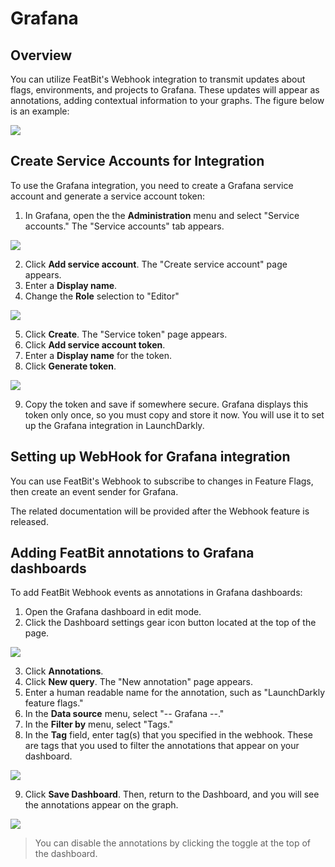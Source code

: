 
# Grafana

## Overview

You can utilize FeatBit's Webhook integration to transmit updates about flags, environments, and projects to Grafana. These updates will appear as annotations, adding contextual information to your graphs. The figure below is an example:

![](../../integrations/assets/grafana/overview.png)

## Create Service Accounts for Integration

To use the Grafana integration, you need to create a Grafana service account and generate a service account token:

1. In Grafana, open the the **Administration** menu and select "Service accounts." The "Service accounts" tab appears.

![](../../integrations/assets/grafana/add-service-account.png)

2. Click **Add service account**. The "Create service account" page appears.
3. Enter a **Display name**.
4. Change the **Role** selection to "Editor"

![](../../integrations/assets/grafana/add-service-account-2.png)

5. Click **Create**. The "Service token" page appears.
6. Click **Add service account token**.
7. Enter a **Display name** for the token.
8. Click **Generate token**.

![](../../integrations/assets/grafana/add-service-account-4.png)

9. Copy the token and save if somewhere secure. Grafana displays this token only once, so you must copy and store it now. You will use it to set up the Grafana integration in LaunchDarkly.

## Setting up WebHook for Grafana integration

You can use FeatBit's Webhook to subscribe to changes in Feature Flags, then create an event sender for Grafana.

The related documentation will be provided after the Webhook feature is released.

## Adding FeatBit annotations to Grafana dashboards

To add FeatBit Webhook events as annotations in Grafana dashboards:

1. Open the Grafana dashboard in edit mode.
2. Click the Dashboard settings gear icon button located at the top of the page.

![](../../integrations/assets/grafana/annotation-1.png)

3. Click **Annotations**.
4. Click **New query**. The "New annotation" page appears.
5. Enter a human readable name for the annotation, such as "LaunchDarkly feature flags."
6. In the **Data source** menu, select "-- Grafana --."
7. In the **Filter by** menu, select "Tags."
8. In the **Tag** field, enter tag(s) that you specified in the webhook. These are tags that you used to filter the annotations that appear on your dashboard.

![](../../integrations/assets/grafana/annotation-2.png)

9. Click **Save Dashboard**. Then, return to the Dashboard, and you will see the annotations appear on the graph. 

![](../../integrations/assets/grafana/overview.png)

> You can disable the annotations by clicking the toggle at the top of the dashboard.